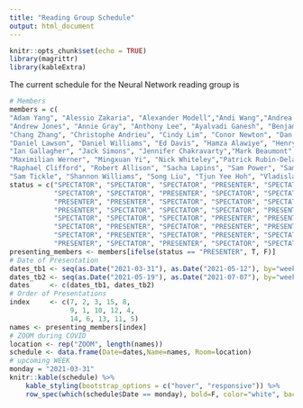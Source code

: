 ```yaml
---
title: "Reading Group Schedule"
output: html_document
---
```


```r
knitr::opts_chunk$set(echo = TRUE)
library(magrittr)
library(kableExtra)
```

The current schedule for the Neural Network reading group is


```r
# Members
members = c(
"Adam Yang", "Alessio Zakaria", "Alexander Modell","Andi Wang","Andrea Becsek",
"Andrew Jones", "Annie Gray", "Anthony Lee", "Ayalvadi Ganesh", "Benjamin Barrett", 
"Chang Zhang", "Christophe Andrieu", "Cindy Lim", "Conor Newton", "Dan Ward",
"Daniel Lawson", "Daniel Williams", "Ed Davis", "Hamza Alawiye", "Henry Reeve", 
"Ian Gallagher", "Jack Simons", "Jennifer Chakravarty","Mark Beaumont","Mauro Camara Escudero", 
"Maximilian Werner", "Mingxuan Yi", "Nick Whiteley","Patrick Rubin-Delanchy", "Pierre-Aurelien Gilliot", 
"Raphael Clifford", "Robert Allison", "Sacha Lapins", "Sam Power", "Sam Stockman", 
"Sam Tickle", "Shannon Williams", "Song Liu", "Tjun Yee Hoh", "Vladislav Tadic")
status = c("SPECTATOR", "SPECTATOR", "SPECTATOR", "PRESENTER", "SPECTATOR", 
           "SPECTATOR", "SPECTATOR", "PRESENTER", "SPECTATOR", "SPECTATOR", 
           "PRESENTER", "PRESENTER", "SPECTATOR", "SPECTATOR", "SPECTATOR",
           "PRESENTER", "SPECTATOR", "SPECTATOR", "SPECTATOR", "PRESENTER", 
           "SPECTATOR", "SPECTATOR", "SPECTATOR", "PRESENTER", "PRESENTER", 
           "SPECTATOR", "PRESENTER", "SPECTATOR", "PRESENTER", "PRESENTER", 
           "SPECTATOR", "PRESENTER", "SPECTATOR", "PRESENTER", "SPECTATOR", 
           "PRESENTER", "SPECTATOR", "PRESENTER", "SPECTATOR", "SPECTATOR")
presenting_members <- members[ifelse(status == "PRESENTER", T, F)]
# Date of Presentation
dates_tb1 <- seq(as.Date("2021-03-31"), as.Date("2021-05-12"), by="weeks")
dates_tb2 <- seq(as.Date("2021-05-19"), as.Date("2021-07-07"), by="weeks")
dates     <- c(dates_tb1, dates_tb2)
# Order of Presentations
index     <- c(7, 2, 3, 15, 8, 
               9, 1, 10, 12, 4, 
               14, 6, 13, 11, 5)
names <- presenting_members[index]
# ZOOM during COVID
location <- rep("ZOOM", length(names))
schedule <- data.frame(Date=dates,Name=names, Room=location)
# upcoming WEEK
monday = "2021-03-31"
knitr::kable(schedule) %>% 
    kable_styling(bootstrap_options = c("hover", "responsive")) %>% 
    row_spec(which(schedule$Date == monday), bold=F, color="white", background="#0066ff")
```



<!-- <style> -->
<!-- table, th, td { -->
<!--   border: 1px solid black; -->
<!--   border-collapse: collapse; -->
<!-- } -->
<!-- th, td { -->
<!--   padding: 15px; -->
<!-- } -->
<!-- </style> -->

<!-- <table> -->
<!--   <tr> -->
<!--     <th>Date</th> -->
<!--     <th>Name</th> -->
<!--   </tr> -->
<!--   <tr> -->
<!--     <td>17th December</td> -->
<!--     <td>Anthony Lee</td> -->
<!--   </tr> -->
<!--   <tr> -->
<!--     <td>14th January</td> -->
<!--     <td>Song Liu</td> -->
<!--   </tr> -->
<!--   <tr> -->
<!--     <td>21st January</td> -->
<!--     <td>Mark Beaumont</td> -->
<!--   </tr> -->
<!--   <tr> -->
<!--     <td>28th January</td> -->
<!--     <td>Mauro Camara Escudero</td> -->
<!--   </tr> -->
<!--   <tr> -->
<!--     <td>4th February</td> -->
<!--     <td>Patrick Rubin-Delanchy</td> -->
<!--   </tr> -->
<!--   <tr> -->
<!--     <td>11th February</td> -->
<!--     <td>Andi Wang</td> -->
<!--   </tr> -->
<!--   <tr> -->
<!--     <td>18th February</td> -->
<!--     <td>Mathieu Gerber</td> -->
<!--   </tr> -->
<!--   <tr> -->
<!--     <td>25th February</td> -->
<!--     <td>Nick Whiteley</td> -->
<!--   </tr> -->
<!-- </table> -->


